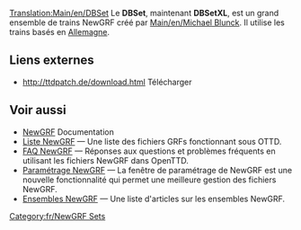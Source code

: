 [[Translation:Main/en/DBSet]]
{{en/-}}
{{fr/Infobox NewGRF|nomEnsemble= DBSet XL
|copieEcran= Dbsetxl.png
|artiste= Michael Blunck
|codeur= Michael Blunck
|focus= Trains
|homepage=www.ttdpatch.de
|nomHomepage= Transport Tycoon - Les nouveaux graphiques
|copyright= sous licence
}}
Le '''DBSet''', maintenant '''DBSetXL''', est un grand ensemble de trains NewGRF créé par [[Main/en/Michael Blunck]]. Il utilise les trains basés en [http://www.wikipedia.org/wiki/fr:Allemagne Allemagne].

==Liens externes==
*http://ttdpatch.de/download.html Télécharger

== Voir aussi ==
* [[Main/fr/NewGRF|NewGRF]] Documentation
* [[Main/fr/Liste NewGRF|Liste NewGRF]] &mdash; Une liste des fichiers GRFs fonctionnant sous OTTD.
* [[Main/fr/FAQ NewGRF|FAQ NewGRF]] &mdash; Réponses aux questions et problèmes fréquents en utilisant les fichiers NewGRF dans OpenTTD.
* [[Main/fr/NewGRF|Paramétrage NewGRF]] &mdash; La fenêtre de paramétrage de NewGRF est une nouvelle fonctionnalité qui permet une meilleure gestion des fichiers NewGRF.
* [[Main/fr/Ensembles NewGRF|Ensembles NewGRF]] &mdash; Une liste d'articles sur les ensembles NewGRF.

[[Category:fr/NewGRF Sets]]